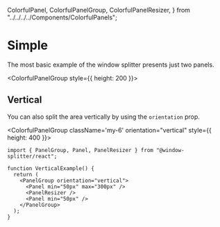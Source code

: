   ColorfulPanel,
  ColorfulPanelGroup,
  ColorfulPanelResizer,
} from "../../../../Components/ColorfulPanels";

# Simple

The most basic example of the window splitter presents just two panels.

<ColorfulPanelGroup style={{ height: 200 }}>
  <ColorfulPanel color="green" min="130px" max="400px" id="1" />
  <ColorfulPanelResizer id="2" />
  <ColorfulPanel color="red" min="130px" id="3" />
</ColorfulPanelGroup>

<div className="my-6">
  <CodeBlock
    source="../../../../examples/HeaderExample.tsx"
    allowErrors={true}
    showToolbar={false}
  />
</div>

## Vertical

You can also split the area vertically by using the `orientation` prop.

<ColorfulPanelGroup className='my-6' orientation="vertical" style={{ height: 400 }}>
  <ColorfulPanel
    displayDimensions="height"
    color="green"
    min="50px"
    max="300px"
    id="1"
  />
  <ColorfulPanelResizer id="2" />
  <ColorfulPanel displayDimensions="height" color="red" min="50px" id="3" />
</ColorfulPanelGroup>

```tsx
import { PanelGroup, Panel, PanelResizer } from "@window-splitter/react";

function VerticalExample() {
  return (
    <PanelGroup orientation="vertical">
      <Panel min="50px" max="300px" />
      <PanelResizer />
      <Panel min="50px" />
    </PanelGroup>
  );
}
```
